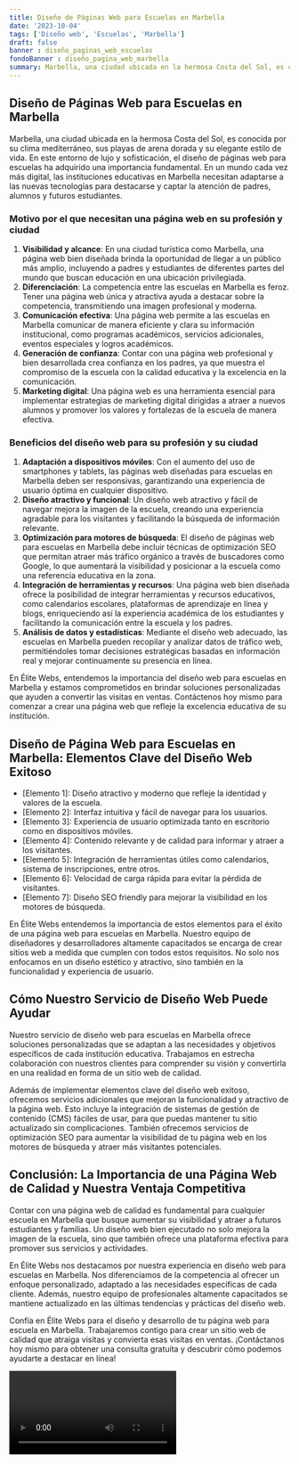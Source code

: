 ```yaml
---
title: Diseño de Páginas Web para Escuelas en Marbella
date: '2023-10-04'
tags: ['Diseño web', 'Escuelas', 'Marbella']
draft: false
banner : diseño_paginas_web_escuelas
fondoBanner : diseño_pagina_web_marbella
summary: Marbella, una ciudad ubicada en la hermosa Costa del Sol, es conocida por su clima mediterráneo, sus playas de arena dorada y su elegante estilo de vida. En este entorno de lujo y sofisticación, el diseño de páginas web para escuelas ha adquirido una importancia fundamental. En un mundo cada vez más digital, las instituciones educativas en Marbella necesitan adaptarse a las nuevas tecnologías para destacarse y captar la atención de padres, alumnos y futuros estudiantes.
---
```


## Diseño de Páginas Web para Escuelas en Marbella

Marbella, una ciudad ubicada en la hermosa Costa del Sol, es conocida por su clima mediterráneo, sus playas de arena dorada y su elegante estilo de vida. En este entorno de lujo y sofisticación, el diseño de páginas web para escuelas ha adquirido una importancia fundamental. En un mundo cada vez más digital, las instituciones educativas en Marbella necesitan adaptarse a las nuevas tecnologías para destacarse y captar la atención de padres, alumnos y futuros estudiantes.

### Motivo por el que necesitan una página web en su profesión y ciudad

1. **Visibilidad y alcance**: En una ciudad turística como Marbella, una página web bien diseñada brinda la oportunidad de llegar a un público más amplio, incluyendo a padres y estudiantes de diferentes partes del mundo que buscan educación en una ubicación privilegiada.
2. **Diferenciación**: La competencia entre las escuelas en Marbella es feroz. Tener una página web única y atractiva ayuda a destacar sobre la competencia, transmitiendo una imagen profesional y moderna.
3. **Comunicación efectiva**: Una página web permite a las escuelas en Marbella comunicar de manera eficiente y clara su información institucional, como programas académicos, servicios adicionales, eventos especiales y logros académicos.
4. **Generación de confianza**: Contar con una página web profesional y bien desarrollada crea confianza en los padres, ya que muestra el compromiso de la escuela con la calidad educativa y la excelencia en la comunicación.
5. **Marketing digital**: Una página web es una herramienta esencial para implementar estrategias de marketing digital dirigidas a atraer a nuevos alumnos y promover los valores y fortalezas de la escuela de manera efectiva.

### Beneficios del diseño web para su profesión y su ciudad

1. **Adaptación a dispositivos móviles**: Con el aumento del uso de smartphones y tablets, las páginas web diseñadas para escuelas en Marbella deben ser responsivas, garantizando una experiencia de usuario óptima en cualquier dispositivo.
2. **Diseño atractivo y funcional**: Un diseño web atractivo y fácil de navegar mejora la imagen de la escuela, creando una experiencia agradable para los visitantes y facilitando la búsqueda de información relevante.
3. **Optimización para motores de búsqueda**: El diseño de páginas web para escuelas en Marbella debe incluir técnicas de optimización SEO que permitan atraer más tráfico orgánico a través de buscadores como Google, lo que aumentará la visibilidad y posicionar a la escuela como una referencia educativa en la zona.
4. **Integración de herramientas y recursos**: Una página web bien diseñada ofrece la posibilidad de integrar herramientas y recursos educativos, como calendarios escolares, plataformas de aprendizaje en línea y blogs, enriqueciendo así la experiencia académica de los estudiantes y facilitando la comunicación entre la escuela y los padres.
5. **Análisis de datos y estadísticas**: Mediante el diseño web adecuado, las escuelas en Marbella pueden recopilar y analizar datos de tráfico web, permitiéndoles tomar decisiones estratégicas basadas en información real y mejorar continuamente su presencia en línea.

En Élite Webs, entendemos la importancia del diseño web para escuelas en Marbella y estamos comprometidos en brindar soluciones personalizadas que ayuden a convertir las visitas en ventas. Contáctenos hoy mismo para comenzar a crear una página web que refleje la excelencia educativa de su institución.

<GifSeo />

<Cta />

## Diseño de Página Web para Escuelas en Marbella: Elementos Clave del Diseño Web Exitoso

- [Elemento 1]: Diseño atractivo y moderno que refleje la identidad y valores de la escuela.
- [Elemento 2]: Interfaz intuitiva y fácil de navegar para los usuarios.
- [Elemento 3]: Experiencia de usuario optimizada tanto en escritorio como en dispositivos móviles.
- [Elemento 4]: Contenido relevante y de calidad para informar y atraer a los visitantes.
- [Elemento 5]: Integración de herramientas útiles como calendarios, sistema de inscripciones, entre otros.
- [Elemento 6]: Velocidad de carga rápida para evitar la pérdida de visitantes.
- [Elemento 7]: Diseño SEO friendly para mejorar la visibilidad en los motores de búsqueda.

En Élite Webs entendemos la importancia de estos elementos para el éxito de una página web para escuelas en Marbella. Nuestro equipo de diseñadores y desarrolladores altamente capacitados se encarga de crear sitios web a medida que cumplen con todos estos requisitos. No solo nos enfocamos en un diseño estético y atractivo, sino también en la funcionalidad y experiencia de usuario.

## Cómo Nuestro Servicio de Diseño Web Puede Ayudar

Nuestro servicio de diseño web para escuelas en Marbella ofrece soluciones personalizadas que se adaptan a las necesidades y objetivos específicos de cada institución educativa. Trabajamos en estrecha colaboración con nuestros clientes para comprender su visión y convertirla en una realidad en forma de un sitio web de calidad.

Además de implementar elementos clave del diseño web exitoso, ofrecemos servicios adicionales que mejoran la funcionalidad y atractivo de la página web. Esto incluye la integración de sistemas de gestión de contenido (CMS) fáciles de usar, para que puedas mantener tu sitio actualizado sin complicaciones. También ofrecemos servicios de optimización SEO para aumentar la visibilidad de tu página web en los motores de búsqueda y atraer más visitantes potenciales.

## Conclusión: La Importancia de una Página Web de Calidad y Nuestra Ventaja Competitiva

Contar con una página web de calidad es fundamental para cualquier escuela en Marbella que busque aumentar su visibilidad y atraer a futuros estudiantes y familias. Un diseño web bien ejecutado no solo mejora la imagen de la escuela, sino que también ofrece una plataforma efectiva para promover sus servicios y actividades.

En Élite Webs nos destacamos por nuestra experiencia en diseño web para escuelas en Marbella. Nos diferenciamos de la competencia al ofrecer un enfoque personalizado, adaptado a las necesidades específicas de cada cliente. Además, nuestro equipo de profesionales altamente capacitados se mantiene actualizado en las últimas tendencias y prácticas del diseño web.

Confía en Élite Webs para el diseño y desarrollo de tu página web para escuela en Marbella. Trabajaremos contigo para crear un sitio web de calidad que atraiga visitas y convierta esas visitas en ventas. ¡Contáctanos hoy mismo para obtener una consulta gratuita y descubrir cómo podemos ayudarte a destacar en línea!

<Video />

<CtaBot job='Escuelas' city='Marbella'/>

<Gmaps query='Marbella+españa+maps' />